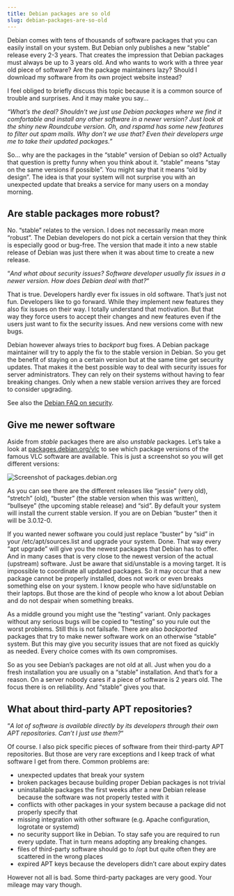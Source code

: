 ```yaml
---
title: Debian packages are so old
slug: debian-packages-are-so-old
---
```


Debian comes with tens of thousands of software packages that you can easily install on your system. But Debian only publishes a new “stable” release every 2-3 years. That creates the impression that Debian packages must always be up to 3 years old. And who wants to work with a three year old piece of software? Are the package maintainers lazy? Should I download my software from its own project website instead?

I feel obliged to briefly discuss this topic because it is a common source of trouble and surprises. And it may make you say…

_“What’s the deal? Shouldn’t we just use Debian packages where we find it comfortable and install any other software in a newer version? Just look at the shiny new Roundcube version. Oh, and rspamd has some new features to filter out spam mails. Why don’t we use that? Even their developers urge me to take their updated packages.”_

So… why are the packages in the “stable” version of Debian so old? Actually that question is pretty funny when you think about it. “stable” means “stay on the same versions if possible”. You might say that it means “old by design”. The idea is that your system will not surprise you with an unexpected update that breaks a service for many users on a monday morning.

## Are stable packages more robust?

No. “stable” relates to the version. I does not necessarily mean more “robust”. The Debian developers do not pick a certain version that they think is especially good or bug-free. The version that made it into a new stable release of Debian was just there when it was about time to create a new release.

“_And what about security issues? Software developer usually fix issues in a newer version. How does Debian deal with that?_“

That is true. Developers hardly ever fix issues in old software. That’s just not fun. Developers like to go forward. While they implement new features they also fix issues on their way. I totally understand that motivation. But that way they force users to accept their changes and new features even if the users just want to fix the security issues. And new versions come with new bugs.

Debian however always tries to _backport_ bug fixes. A Debian package maintainer will try to apply the fix to the stable version in Debian. So you get the benefit of staying on a certain version but at the same time get security updates. That makes it the best possible way to deal with security issues for server administrators. They can rely on their systems without having to fear breaking changes. Only when a new stable version arrives they are forced to consider upgrading.

See also the [Debian FAQ on security](https://www.debian.org/security/faq.en.html#oldversion).

## Give me newer software

Aside from _stable_ packages there are also _unstable_ packages. Let’s take a look at [packages.debian.org/vlc](https://packages.debian.org/vlc) to see which package versions of the famous VLC software are available. This is just a screenshot so you will get different versions:

![Screenshot of packages.debian.org](images/debian-packages-too-old-pdo.png)

As you can see there are the different releases like “jessie” (very old), “stretch” (old), “buster” (the stable version when this was written), “bullseye” (the upcoming stable release) and “sid”. By default your system will install the current stable version. If you are on Debian “buster” then it will be 3.0.12-0.

If you wanted newer software you could just replace “buster” by “sid” in your /etc/apt/sources.list and upgrade your system. Done. That way every “apt upgrade” will give you the newest packages that Debian has to offer. And in many cases that is very close to the newest version of the actual (upstream) software. Just be aware that sid/unstable is a moving target. It is impossible to coordinate all updated packages. So it may occur that a new package cannot be properly installed, does not work or even breaks something else on your system. I know people who have sid/unstable on their laptops. But those are the kind of people who know a lot about Debian and do not despair when something breaks.

As a middle ground you might use the “testing” variant. Only packages without any serious bugs will be copied to “testing” so you rule out the worst problems. Still this is not failsafe. There are also _backported_ packages that try to make newer software work on an otherwise “stable” system. But this may give you security issues that are not fixed as quickly as needed. Every choice comes with its own compromises.

So as you see Debian’s packages are not old at all. Just when you do a fresh installation you are usually on a “stable” installation. And that’s for a reason. On a server nobody cares if a piece of software is 2 years old. The focus there is on reliability. And “stable” gives you that.

## What about third-party APT repositories?

“_A lot of software is available directly by its developers through their own APT repositories. Can’t I just use them?_“

Of course. I also pick specific pieces of software from their third-party APT repositories. But those are very rare exceptions and I keep track of what software I get from there. Common problems are:

- unexpected updates that break your system
- broken packages because building proper Debian packages is not trivial
- uninstallable packages the first weeks after a new Debian release because the software was not properly tested with it
- conflicts with other packages in your system because a package did not properly specify that
- missing integration with other software (e.g. Apache configuration, logrotate or systemd)
- no security support like in Debian. To stay safe you are required to run every update. That in turn means adopting any breaking changes.
- files of third-party software should go to /opt but quite often they are scattered in the wrong places
- expired APT keys because the developers didn’t care about expiry dates

However not all is bad. Some third-party packages are very good. Your mileage may vary though.
